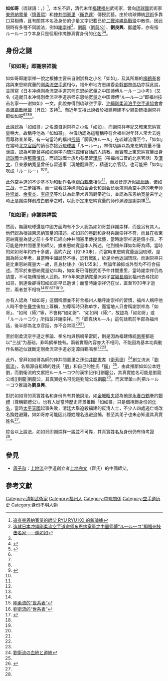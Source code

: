 {{東亞男性歷史人物
|名稱 =如如哥
|身份 =武術家
|國家 ={{QING}}
|族裔 = [[漢族|漢族]]
|籍貫 =[[福州|福州]]
}}
'''如如哥'''（琉球語：{{lang|ryu|ルールーコウ}}，{{bd|約1820年||？|}}）<ref name="新論據">[http://www.iogkf-china.net/gb/01_tai_ping_tin_kok.htm 追查東恩納寬量的師父 RYU RYU KO 的新論據]{{dead link|date=2017年12月 |bot=InternetArchiveBot |fix-attempted=yes }}</ref>，本名不詳，清代末年[[福建|福建]][[福州|福州]]武術家，曾向[[琉球國|琉球國]]武術家[[東恩納寬量|東恩納寬量]]（[[慎善熙|慎善熙]]）和[[仲井間憲里|仲井間憲里]]（[[衛克達|衛克達]]）傳授武藝。由於琉球傳統[[武術|武術]]多靠口耳相傳，且有關其本名及身份的少量文字記載已於[[二戰|二戰]][[沖繩島戰役|沖繩島戰役]]中散佚，因此現時有多種不同說法，例如[[謝崇祥|謝崇祥]]<ref name="谢如如">[http://lin.hxtongen.com/Show/518 造就日本冲绳刚柔流空手道宗师东恩纳宽量之中国师傅“ル—ル—コ”即福州技击名家——谢如如]{{Dead link|date=2018年7月 |bot=InternetArchiveBot |fix-attempted=no }}</ref>、[[劉龍|劉龍]]（[[劉龍公|劉龍公]]）、'''劉良興'''、[[鄭禮|鄭禮]]等，亦有指ルールーコウ本身只是個用作掩飾真實身份的[[化名|化名]]<ref name="新論據" /><ref name="福州武术协会">{{Cite web |url=http://www.gojuryukarate.cn/showart.asp?art_id=33 |title=福州武术协会寻查RU-RU-KO过程与看法 |access-date=2012-02-12 |archive-url=https://web.archive.org/web/20131009224220/http://gojuryukarate.cn/showart.asp?art_id=33 |archive-date=2013-10-09 |dead-url=yes }}</ref>。

==身份之謎==
===「如如哥」即謝崇祥說===
如如哥即謝崇祥一說之根據主要來自謝崇祥之小名「如如」，及其所屬的[[鳴鶴拳|鳴鶴拳]]套路與東恩納寬量的[[剛柔流|剛柔流]][[空手道|空手道]]相似，福州市地方志编委会[[幹部|幹部]][[林伟功|林伟功]]亦採此說，並撰寫《日本冲绳刚柔流空手道宗师东恩纳宽量之中国师傅ルールーコ小考》（又名《造就日本冲绳刚柔流空手道宗师东恩纳宽量之中国师傅“ル—ル—コ”即福州技击名家——谢如如》一文，此說亦得到琉球空手家、[[沖繩剛柔流泊手空手道協會|沖繩剛柔流泊手空手道協會]]會長[[渡嘉敷唯賢|渡嘉敷唯賢]]（貝氏）支持<ref name="高手来榕">{{Cite web |url=http://fj.sina.com.cn/news/s/2010-06-08/075843542.html |title=日本空手道高手来榕 与福建拳师切磋 |accessdate=2012-02-12 |archive-date=2010-06-14 |archive-url=https://web.archive.org/web/20100614095943/http://fj.sina.com.cn/news/s/2010-06-08/075843542.html |dead-url=no }}</ref>。而近年支持此說者於福建興建不少顯彰碑指謝崇祥即如如哥<ref name="新論據" /><ref name="福州武术协会" /><ref name="谢如如"/><ref name="不是謝崇祥">{{Cite web |url=http://www.iogkf-china.net/big5/article2.htm |title=東恩納寬量先生的師父不是謝崇祥 |accessdate=2012-02-12 |archive-date=2008-07-08 |archive-url=https://web.archive.org/web/20080708013852/http://www.iogkf-china.net/big5/article2.htm |dead-url=yes }}</ref>。

此說認為「如如哥」之名源自謝崇祥之[[小名|小名]]「如如」，而謝崇祥年紀又較東恩納寬量稍大，故稱呼他為「如如哥」。林偉功認為這種稱呼符合福州对年轻人常舍去姓而尊称某某哥。有一句當時的福州[[俗語|俗語]]「脚真快ル—ル」在琉球流傳至今，「如如」在當時[[北京官話|北京官話]]的讀音亦接近[[琉球語|琉球語]]「ルールー」，林偉功誤以為東恩納寬量不懂漢語，認為可能曾將如如兩字向[[琉球館|琉球館]]懂官話的人請教。而實際上東恩納寬量出身[[琉球國|琉球國]]士族[[那霸慎氏|那霸慎氏]]，而琉球國士族均有學習[[漢語|漢語]]（帶福州口音的北京官話）及[[漢文|漢文]]，且東恩納寬量曾任存留通事（現地翻譯官），精通北京官話，也可能把「如如」唸成「ルールー」<ref name="福州武术协会" /><ref name="谢如如"/>。

此外空手道的不少基本功和動作名稱跟[[白鶴拳|白鶴拳]]相似<ref name="高手来榕" />，而发音却近似[[福州话|福州话]]，诸如[[三战|三战]]，十三步摇等。而一些看过冲绳刚泊会会长和副会长表演刚柔空手道的老拳师[[孙崇雄|孙崇雄]]、[[余宝炎|余宝炎]]、[[李应坚|李应坚]]等均认為此拳术與鸣鹤拳近似，並認為东恩纳宽量来学之時正是謝崇祥创成白鶴拳之时，以此断定東恩納寬量的师传渊源是謝崇祥<ref name="谢如如"/>。

===「如如哥」非謝崇祥說===
然而，無論琉球還是中國方面均有不少人認為如如哥並非謝崇祥，而是另有其人。他們認為根據東恩納寬量的描述，如如哥的[[年齡|年齡]]和身材與謝崇祥不符，而且在收東恩納寬量為徒之前十多年已經向仲井間憲里傳授武藝，當時謝崇祥還是個小孩，不可能是仲井間憲里的師父。據東恩納寬量本人所述，他到福州拜如如哥為師，當時的如如哥年約四十多歲，高約六[[尺|尺]]（約1.80米），而當時東恩納寬量返回琉球，是因為師父年老，且當時中國局勢不穩，恐有戰亂，於是命他返回琉球。而謝崇祥只是比東恩納寬量大一歲，且身材矮小（約1.55米），無論年齡抑或外型均不符合描述。而早於東恩納寬量幼年時，如如哥已傳授武術予仲井間憲里，當時謝崇祥仍為幼童，不可能傳授他人武術。1915年東恩納寬量派弟子[[宮城長順|宮城長順]]到福州去尋找如如哥，到達後卻得知如如哥早已逝世；而當時謝崇祥仍在世，直至1930年才逝世，兩者並不相符<ref name="新論據" /><ref>[http://billksmok.mysinablog.com/resserver.php?blogId=14647&resource=1162358-DSC01260.JPG&mode=medium 剛柔流的“世系表”]{{Dead link|date=2020年6月 |bot=InternetArchiveBot |fix-attempted=yes }}</ref><ref>[http://billksmok.mysinablog.com/resserver.php?blogId=14647&resource=1162318-DSC01259.JPG&mode=medium 劉衛流的“世系表”]{{Dead link|date=2020年6月 |bot=InternetArchiveBot |fix-attempted=yes }}</ref><ref>{{Cite web |url=http://img.mysinablog.com/resources.php?blogName=billksmok&blogId=14647&resource=1250507-DSC01800.JPG |title=劉衛流空手道 |access-date=2012-02-12 |archive-date=2016-03-05 |archive-url=https://web.archive.org/web/20160305113128/http://img.mysinablog.com/resources.php?blogName=billksmok&blogId=14647&resource=1250507-DSC01800.JPG |dead-url=no }}</ref><ref name="福州武术协会" /><ref name="不是謝崇祥" />。

亦有人認為「如如哥」這個稱謂並不符合福州人稱呼謝崇祥的習慣，福州人稱呼他人時不會在[[疊字|疊字]]後加上尊稱，加尊稱時只称单字，而當地人只會稱謝崇祥為「如哥」、“如司（師）”等，不會称“如如哥”、“如如司（師）”，故認為「如如哥」或「ルールーコウ」所指並非謝崇祥。而「脚真快ル—ル」這句話若前半部為福州話，後半部為北京官話，亦不合常理<ref name="福州武术协会" /><ref name="不是謝崇祥" />。

至於剛柔流空手道之拳論、拳名均與鶴鳴拳雷同，則是因為福建傳統[[南拳|南拳]]都是以“三战”为基础，非鸣鹤拳独有。兩者實際內容亦大不相同，不能因為基本功與動作名稱近似就斷定剛柔流空手道必定源自鶴鳴拳<ref name="福州武术协会" /><ref name="不是謝崇祥" />。

此外，曾拜如如哥為師的仲井間憲里之孫[[仲井間憲孝|仲井間憲孝]]（[[衛芳德|衛芳德]]）<ref>[http://billksmok.mysinablog.com/resserver.php?blogId=14647&resource=1250508-DSC01801.JPG&mode=medium 劉衛流の血統と道統]{{Dead link|date=2020年6月 |bot=InternetArchiveBot |fix-attempted=yes }}</ref>創立流派「[[劉衛流|劉衛流]]」，名稱源自祖師的姓氏「[[劉姓|劉]]」和自己的姓氏「[[衛姓|衛]]」<ref name="福州武术协会" />，由此推斷如如公本姓劉，而劉衛流的文獻把ルールーコウ的漢字記作[[劉龍公，其真實姓名可能是劉龍公或[[劉龍|劉龍公，其真實姓名可能是劉龍公或[[劉龍]]<ref>{{Cite web |url=http://www.ryueiryu.org/2.html |title=劉衛流（りゅうえいりゅう） |accessdate=2012-02-12 |archive-date=2011-08-26 |archive-url=https://web.archive.org/web/20110826123807/http://ryueiryu.org/2.html |dead-url=no }}</ref>。而[[宮里榮一|宮里榮一]]則把ルールーコウ推論為'''劉良興'''。

對於如如哥的真實姓名和身份尚有其他說法，如[[金城昭夫|金城昭夫]]認為他是[[永春白鶴拳|永春白鶴拳]]的[[鄭禮|鄭禮]]（尊稱鄭禮公）。也有人從當時歷史背景推斷「如如哥」只是個掩飾身份的[[化名|化名]]，當時[[太平天國|太平天國]]起事失敗，清廷大舉追殺福建的反清人士，不少人四處逃亡或改名換姓避難，如如哥亦可能因此隱姓埋名逃避追捕，甚至其弟子也未必知道其真實姓名<ref name="新論據" />。

綜合以上說法，如如哥即謝崇祥一說並不可靠，其真實姓名及身份仍有待考證<ref name="不是謝崇祥" />。

== 參見 ==
*[[周子和|周子和]]：[[上地流|上地流]]空手道創立者[[上地完文|上地完文]]（齊氏）的中國師父。

==參考文獻==
<div class="references-small">
<references></references>
</div>


[[Category:清朝武術家|Category:清朝武術家]]
[[Category:福州人|Category:福州人]]
[[Category:中琉關係|Category:中琉關係]]
[[Category:空手道历史|Category:空手道历史]]
[[Category:身份不明人物|Category:身份不明人物]]